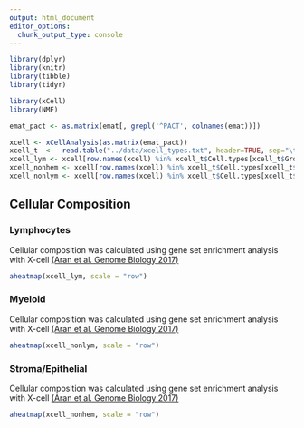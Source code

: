 ```yaml
---
output: html_document
editor_options: 
  chunk_output_type: console
---
```


```r
library(dplyr)
library(knitr)
library(tibble)
library(tidyr)

library(xCell)
library(NMF)
```

```r
emat_pact <- as.matrix(emat[, grepl('^PACT', colnames(emat))])

xcell <- xCellAnalysis(as.matrix(emat_pact))
xcell_t  <-  read.table("../data/xcell_types.txt", header=TRUE, sep="\t")
xcell_lym <- xcell[row.names(xcell) %in% xcell_t$Cell.types[xcell_t$Group=="Lymphocytes"],]
xcell_nonhem <- xcell[row.names(xcell) %in% xcell_t$Cell.types[xcell_t$Group=="Non-Hematopoietic"],]
xcell_nonlym <- xcell[row.names(xcell) %in% xcell_t$Cell.types[xcell_t$Group=="Non-lymphocytes"],]
```

## Cellular Composition {.tabset .tabset-fade}

### Lymphocytes

Cellular composition was calculated using gene set enrichment analysis with X-cell [(Aran et al. Genome Biology 2017)](https://link.springer.com/epdf/10.1186/s13059-017-1349-1?author_access_token=DVtns3PR3raQv61Z6RD4Ym_BpE1tBhCbnbw3BuzI2RO7SD-w75iAhrQ7gjSGzw_zJO6jHEpDqZzy8CsttNZVysUprXQi0WGX-FRCguKfv2d96DcweRBG2ni-01x6T6bpU3-cfZ5nkfzCQeNeg-mMUQ%3D%3D)

```r
aheatmap(xcell_lym, scale = "row")

```

### Myeloid

Cellular composition was calculated using gene set enrichment analysis with X-cell [(Aran et al. Genome Biology 2017)](https://link.springer.com/epdf/10.1186/s13059-017-1349-1?author_access_token=DVtns3PR3raQv61Z6RD4Ym_BpE1tBhCbnbw3BuzI2RO7SD-w75iAhrQ7gjSGzw_zJO6jHEpDqZzy8CsttNZVysUprXQi0WGX-FRCguKfv2d96DcweRBG2ni-01x6T6bpU3-cfZ5nkfzCQeNeg-mMUQ%3D%3D)

```r
aheatmap(xcell_nonlym, scale = "row")

```

### Stroma/Epithelial

Cellular composition was calculated using gene set enrichment analysis with X-cell [(Aran et al. Genome Biology 2017)](https://link.springer.com/epdf/10.1186/s13059-017-1349-1?author_access_token=DVtns3PR3raQv61Z6RD4Ym_BpE1tBhCbnbw3BuzI2RO7SD-w75iAhrQ7gjSGzw_zJO6jHEpDqZzy8CsttNZVysUprXQi0WGX-FRCguKfv2d96DcweRBG2ni-01x6T6bpU3-cfZ5nkfzCQeNeg-mMUQ%3D%3D)

```r
aheatmap(xcell_nonhem, scale = "row")

```

##
